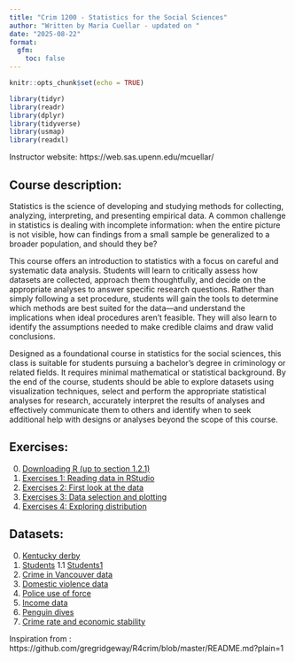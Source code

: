```yaml
---
title: "Crim 1200 - Statistics for the Social Sciences"
author: "Written by Maria Cuellar - updated on "
date: "2025-08-22"
format: 
  gfm:
    toc: false
---
```


```r
knitr::opts_chunk$set(echo = TRUE)
```

```r

library(tidyr)
library(readr)
library(dplyr)
library(tidyverse)
library(usmap)
library(readxl)
```


Instructor website: https://web.sas.upenn.edu/mcuellar/

## Course description:

Statistics is the science of developing and studying methods for collecting, analyzing, interpreting, and
presenting empirical data. A common challenge in statistics is dealing with incomplete information: when
the entire picture is not visible, how can findings from a small sample be generalized to a broader
population, and should they be?

This course offers an introduction to statistics with a focus on careful and systematic data analysis. Students
will learn to critically assess how datasets are collected, approach them thoughtfully, and decide on the
appropriate analyses to answer specific research questions. Rather than simply following a set procedure,
students will gain the tools to determine which methods are best suited for the data—and understand the
implications when ideal procedures aren’t feasible. They will also learn to identify the assumptions needed
to make credible claims and draw valid conclusions.

Designed as a foundational course in statistics for the social sciences, this class is suitable for students
pursuing a bachelor’s degree in criminology or related fields. It requires minimal mathematical or statistical
background. By the end of the course, students should be able to explore datasets using visualization
techniques, select and perform the appropriate statistical analyses for research, accurately interpret the
results of analyses and effectively communicate them to others and identify when to seek additional help
with designs or analyses beyond the scope of this course.

## Exercises:

0. [Downloading R (up to section 1.2.1)](https://moderndive.netlify.app/1-getting-started.html)
1. [Exercises 1: Reading data in RStudio](https://github.com/mariacuellar/crim_data_analysis/blob/main/exercises/Exercises%20%231.R)
2. [Exercises 2: First look at the data](https://github.com/mariacuellar/crim_data_analysis/blob/main/exercises/Exercises%20%232.R)
3. [Exercises 3: Data selection and plotting](https://github.com/mariacuellar/crim_data_analysis/blob/main/exercises/Exercises%20%233.R)
4. [Exercises 4: Exploring distribution](https://github.com/mariacuellar/crim_data_analysis/blob/main/exercises/Exercises%20%234.R)

## Datasets:

0. [Kentucky derby](../main/data/kentucky-derby-2018.csv)
1. [Students](../main/data/students.csv)
1.1 [Students1](../main/data/students1.csv)
2. [Crime in Vancouver data](../main/data/crimeinvancouver.csv)
3. [Domestic violence data](../main/data/domestic_violence.csv)
4. [Police use of force](../main/data/police_use_of_force.csv)
5. [Income data](../main/data/income.data.csv)
6. [Penguin dives](../main/data/penguin_dives.csv)
7. [Crime rate and economic stability](../main/data/crimerate_econstability.csv)



Inspiration from : https://github.com/gregridgeway/R4crim/blob/master/README.md?plain=1